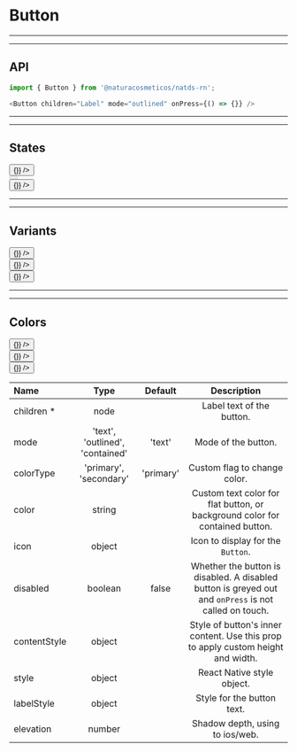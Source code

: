 
# Button

***
***

## API

```js highlight-line="2"
import { Button } from '@naturacosmeticos/natds-rn';

<Button children="Label" mode="outlined" onPress={() => {}} />
```

***
***

## States
<Preview>
  <Provider theme={themes.natura.light}>
    <div style={{ padding: '20px' }}>
      <div style={{ width: '110px', float: 'left', marginRight: '20px' }}>
        <Button children="Enabled" mode="contained" onPress={() => {}} />
      </div>
      <div style={{ width: '110px', float: 'left', marginRight: '20px' }}>
        <Button children="Disabled" mode="contained" disabled />
      </div>
      <div style={{ width: '110px', float: 'left', marginRight: '20px' }}>
        <Button children="Icon" mode="text" icon="delete" onPress={() => {}} />
      </div>
    </div>
  </Provider>
</Preview>

***
***

## Variants
<Preview>
  <Provider theme={themes.natura.light}>
    <div style={{ padding: '20px' }}>
      <div style={{ width: '120px', float: 'left', marginRight: '20px' }}>
        <Button children="Contained" mode="contained" onPress={() => {}} />
      </div>
      <div style={{ width: '110px', float: 'left', marginRight: '20px' }}>
        <Button children="Outlined" mode="outlined" onPress={() => {}} />
      </div>
      <div style={{ width: '110px', float: 'left', marginRight: '20px' }}>
        <Button children="Text" mode="text" onPress={() => {}} />
      </div>
    </div>
  </Provider>
</Preview>

***
***

## Colors
<Preview>
  <Provider theme={themes.natura.light}>
    <div style={{ padding: '20px' }}>
      <div style={{ width: '110px', float: 'left', marginRight: '20px' }}>
        <Button children="Primary" mode="contained" colorType="primary" onPress={() => {}} />
      </div>
      <div style={{ width: '130px', float: 'left', marginRight: '20px' }}>
        <Button children="Secondary" mode="contained" colorType="secondary" onPress={() => {}} />
      </div>
      <div style={{ width: '110px', float: 'left', marginRight: '20px' }}>
        <Button children="Default" mode="contained" onPress={() => {}} />
      </div>
    </div>
  </Provider>
</Preview>

| Name                      | Type                                            | Default                       | Description
| :--                       | :-:                                             | :-:                           | :-:                       |
| children *                | node                                            |                               | Label text of the button.
| mode                      | 'text', 'outlined', 'contained'                 | 'text'                        | Mode of the button.
| colorType                 | 'primary', 'secondary'                          | 'primary'                     | Custom flag to change color.
| color                     | string                                          |                               | Custom text color for flat button, or background color for contained button.
| icon                      | object                                          |                               | Icon to display for the `Button`.
| disabled                  | boolean                                         | false                         | Whether the button is disabled. A disabled button is greyed out and `onPress` is not called on touch.
| contentStyle              | object                                          |                               | Style of button's inner content. Use this prop to apply custom height and width.
| style                     | object                                          |                               | React Native style object.
| labelStyle                | object                                          |                               | Style for the button text.
| elevation                 | number                                          |                               | Shadow depth, using to ios/web.
